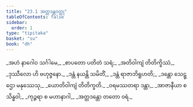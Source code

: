 ```yaml
---
title: "23.1 အတ္တဒန္တဝတ္ထု"
tableOfContents: false
sidebar:
  order: 1
type: "tipitaka"
basket: "su"
book: "dh"
---
```



<DynamicBreadcrumb />

<Division number="320" book="dh" e="ch" v="18" p="59">

<Paragraph number="345" type="verses" book="dh">
_အဟံ နာဂေါဝ သင်္ဂါမေ,_  
_စာပတော ပတိတံ သရံ;_  
_အတိဝါကျံ တိတိက္ခိဿံ,_  
_ဒုဿီလော ဟိ ဗဟုဇ္ဇနော._  

</Paragraph>

</Division>
<Division number="321" book="dh" e="ch" v="18" p="59">

<Paragraph number="346" type="verses" book="dh">
_ဒန္တံ နယန္တိ သမိတိံ,_  
_ဒန္တံ ရာဇာဘိရူဟတိ;_  
_ဒန္တော သေဋ္ဌော မနုဿေသု,_  
_ယောတိဝါကျံ တိတိက္ခတိ._  

</Paragraph>

</Division>
<Division number="322" book="dh" e="ch" v="18" p="59">

<Paragraph number="347" type="verses" book="dh">
_ဝရမဿတရာ ဒန္တာ,_  
_အာဇာနီယာ စ သိန္ဓဝါ;_  
_ကုဉ္ဇရာ စ မဟာနာဂါ,_  
_အတ္တဒန္တော တတော ဝရံ._
</Paragraph>
</Division>